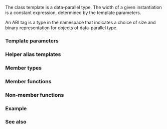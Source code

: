 {{cpp/experimental/title|simd}}
{{cpp/experimental/simd/simd/navbar}}

{{ddcl|header=experimental/simd|since=parallelism_ts_2|1=
template&lt; class T, class Abi = simd_abi::compatible&lt;T&gt; &gt;
class simd;
}}

The class template {{tt|simd}} is a data-parallel type. The width of a given {{tt|simd}} instantiation is a constant expression, determined by the template parameters.

An ABI tag is a type in the {{tt|simd_abi}} namespace that indicates a choice of size and binary representation for objects of data-parallel type.

===Template parameters===
{{par begin}}
{{par|T|element type; an arithmetic type other than {{c/core|bool}}}}
{{par|Abi|tag type used to determine the number of elements and storage}}
{{par end}}

===Helper alias templates===
{{dcl begin}}
{{dcl|1=
template&lt; class T, int N &gt;
using fixed_size_simd = std::experimental::simd&lt;T, std::experimental::simd_abi::fixed_size&lt;N&gt;&gt;;
}}
{{dcl|1=
template&lt; class T &gt;
using native_simd = std::experimental::simd&lt;T, std::experimental::simd_abi::native&lt;T&gt;&gt;;
}}
{{dcl end}}

===Member types===
{{dsc begin}}
{{dsc hitem|Member type|Definition}}
{{dsc|{{tt|value_type}}|{{c|T}}}}
{{dsc|{{tt|reference}}|implementation-defined}}
{{dsc|{{tt|mask_type}}|{{c|simd_mask&lt;T, Abi&gt;}}}}
{{dsc|{{tt|abi_type}}|{{c|Abi}}}}
{{dsc end}}

===Member functions===
{{dsc begin}}
{{dsc inc|cpp/experimental/simd/simd/dsc constructor}}
{{dsc inc|cpp/experimental/simd/simd/dsc copy_from}}
{{dsc inc|cpp/experimental/simd/simd/dsc copy_to}}
{{dsc inc|cpp/experimental/simd/simd/dsc operator_at}}
{{dsc inc|cpp/experimental/simd/simd/dsc operator_mem_arith}}
{{dsc inc|cpp/experimental/simd/simd/dsc operator_mem_arith2}}
{{dsc inc|cpp/experimental/simd/simd/dsc size}}
{{dsc end}}

===Non-member functions===
{{dsc begin}}
{{dsc inc|cpp/experimental/simd/simd/dsc operator_arith}}
{{dsc inc|cpp/experimental/simd/simd/dsc operator_compound}}
{{dsc inc|cpp/experimental/simd/simd/dsc operator_cmp}}
{{dsc end}}

===Example===
{{example}}

===See also===
{{dsc begin}}
{{dsc inc|cpp/experimental/simd/dsc simd_mask}}
{{dsc inc|cpp/numeric/dsc valarray}}
{{dsc end}}

{{langlinks|zh}}